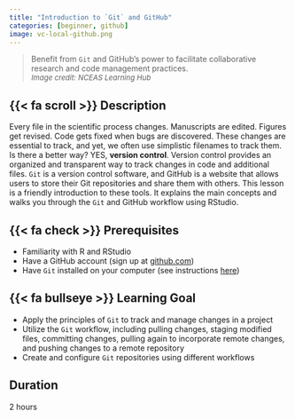 ```yaml
---
title: "Introduction to `Git` and GitHub"
categories: [beginner, github]
image: vc-local-github.png
---
```


> Benefit from `Git` and GitHub's power to facilitate collaborative research and code management practices.\
<font size="2"> *Image credit: NCEAS Learning Hub* </font>

## {{< fa scroll >}} Description

Every file in the scientific process changes. Manuscripts are edited. Figures get revised. Code gets fixed when bugs are discovered. These changes are essential to track, and yet, we often use simplistic filenames to track them. Is there a better way? YES, **version control**. Version control provides an organized and transparent way to track changes in code and additional files. `Git` is a version control software, and GitHub is a website that allows users to store their Git repositories and share them with others. This lesson is a friendly introduction to these tools. It explains the main concepts and walks you through the `Git` and GitHub workflow using RStudio.

## {{< fa check >}} Prerequisites

-   Familiarity with R and RStudio
-   Have a GitHub account (sign up at [github.com](github.com))
-   Have `Git` installed on your computer (see instructions [here](https://happygitwithr.com/install-git.html))

## {{< fa bullseye >}} Learning Goal

-   Apply the principles of `Git` to track and manage changes in a project
-   Utilize the `Git` workflow, including pulling changes, staging modified files, committing changes, pulling again to incorporate remote changes, and pushing changes to a remote repository
-   Create and configure `Git` repositories using different workflows

## <i class="fa-regular fa-clock"></i> Duration

2 hours
